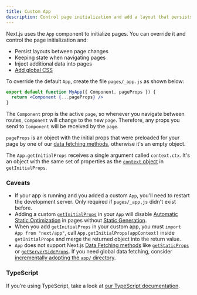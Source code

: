 ```yaml
---
title: Custom App
description: Control page initialization and add a layout that persists for all pages by overriding the default App component used by Next.js.
---
```


Next.js uses the `App` component to initialize pages. You can override it and control the page initialization and:

- Persist layouts between page changes
- Keeping state when navigating pages
- Inject additional data into pages
- [Add global CSS](/docs/pages/building-your-application/styling)

To override the default `App`, create the file `pages/_app.js` as shown below:

```jsx filename="pages/_app.js"
export default function MyApp({ Component, pageProps }) {
  return <Component {...pageProps} />
}
```

The `Component` prop is the active `page`, so whenever you navigate between routes, `Component` will change to the new `page`. Therefore, any props you send to `Component` will be received by the `page`.

`pageProps` is an object with the initial props that were preloaded for your page by one of our [data fetching methods](/docs/pages/building-your-application/data-fetching), otherwise it's an empty object.

The `App.getInitialProps` receives a single argument called `context.ctx`. It's an object with the same set of properties as the [`context` object](/docs/pages/api-reference/functions/get-initial-props#context-object) in `getInitialProps`.

### Caveats

- If your app is running and you added a custom `App`, you'll need to restart the development server. Only required if `pages/_app.js` didn't exist before.
- Adding a custom [`getInitialProps`](/docs/pages/api-reference/functions/get-initial-props) in your `App` will disable [Automatic Static Optimization](/docs/pages/building-your-application/rendering/automatic-static-optimization) in pages without [Static Generation](/docs/pages/building-your-application/data-fetching/get-static-props).
- When you add `getInitialProps` in your custom app, you must `import App from "next/app"`, call `App.getInitialProps(appContext)` inside `getInitialProps` and merge the returned object into the return value.
- `App` does not support Next.js [Data Fetching methods](/docs/pages/building-your-application/data-fetching) like [`getStaticProps`](/docs/pages/building-your-application/data-fetching/get-static-props) or [`getServerSideProps`](/docs/pages/building-your-application/data-fetching/get-server-side-props). If you need global data fetching, consider [incrementally adopting the `app/` directory](/docs/app/building-your-application/upgrading).

### TypeScript

If you’re using TypeScript, take a look at [our TypeScript documentation](/docs/pages/building-your-application/configuring/typescript#custom-app).

